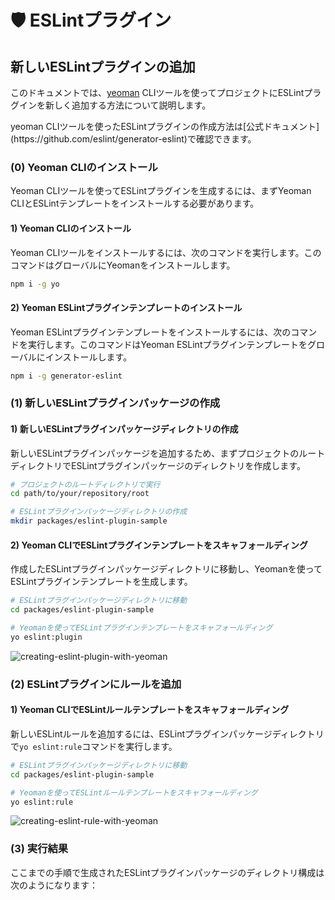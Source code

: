 
# 🛡 ESLintプラグイン

## 新しいESLintプラグインの追加

このドキュメントでは、[yeoman](https://yeoman.io/) CLIツールを使ってプロジェクトにESLintプラグインを新しく追加する方法について説明します。

<Callout type="info">
  yeoman CLIツールを使ったESLintプラグインの作成方法は[公式ドキュメント](https://github.com/eslint/generator-eslint)で確認できます。
</Callout>

### (0) Yeoman CLIのインストール

Yeoman CLIツールを使ってESLintプラグインを生成するには、まずYeoman CLIとESLintテンプレートをインストールする必要があります。

#### 1) Yeoman CLIのインストール

Yeoman CLIツールをインストールするには、次のコマンドを実行します。このコマンドはグローバルにYeomanをインストールします。

```bash
npm i -g yo
```

#### 2) Yeoman ESLintプラグインテンプレートのインストール

Yeoman ESLintプラグインテンプレートをインストールするには、次のコマンドを実行します。このコマンドはYeoman ESLintプラグインテンプレートをグローバルにインストールします。

```bash
npm i -g generator-eslint
```

### (1) 新しいESLintプラグインパッケージの作成

#### 1) 新しいESLintプラグインパッケージディレクトリの作成

新しいESLintプラグインパッケージを追加するため、まずプロジェクトのルートディレクトリでESLintプラグインパッケージのディレクトリを作成します。

```bash
# プロジェクトのルートディレクトリで実行
cd path/to/your/repository/root

# ESLintプラグインパッケージディレクトリの作成
mkdir packages/eslint-plugin-sample
```

#### 2) Yeoman CLIでESLintプラグインテンプレートをスキャフォールディング

作成したESLintプラグインパッケージディレクトリに移動し、Yeomanを使ってESLintプラグインテンプレートを生成します。

```bash
# ESLintプラグインパッケージディレクトリに移動
cd packages/eslint-plugin-sample

# Yeomanを使ってESLintプラグインテンプレートをスキャフォールディング
yo eslint:plugin
```

![creating-eslint-plugin-with-yeoman](/assets/images/packages/eslint-plugin-sample/img-1.png)

### (2) ESLintプラグインにルールを追加

#### 1) Yeoman CLIでESLintルールテンプレートをスキャフォールディング

新しいESLintルールを追加するには、ESLintプラグインパッケージディレクトリで`yo eslint:rule`コマンドを実行します。

```bash
# ESLintプラグインパッケージディレクトリに移動
cd packages/eslint-plugin-sample

# Yeomanを使ってESLintルールテンプレートをスキャフォールディング
yo eslint:rule
```

![creating-eslint-rule-with-yeoman](/assets/images/packages/add-new-package/img-1.png)

### (3) 実行結果

ここまでの手順で生成されたESLintプラグインパッケージのディレクトリ構成は次のようになります：

<FileTree>
  <FileTree.File name="package.json" />
  <FileTree.File name="README.md" />
  <FileTree.File name="eslint.config.mjs" />
  <FileTree.Folder name="docs" defaultOpen>
    <FileTree.Folder name="rules" defaultOpen>
      <FileTree.File name="rule-name.md" />
    </FileTree.Folder>
  </FileTree.Folder>
  <FileTree.Folder name="lib" defaultOpen>
    <FileTree.Folder name="rules" defaultOpen>
      <FileTree.File name="rule-name.js" />
    </FileTree.Folder>
  </FileTree.Folder>
  <FileTree.Folder name="tests" defaultOpen>
    <FileTree.Folder name="lib" defaultOpen>
      <FileTree.Folder name="rules" defaultOpen>
        <FileTree.File name="rule-name.js" />
      </FileTree.Folder>
    </FileTree.Folder>
  </FileTree.Folder>
</FileTree>
